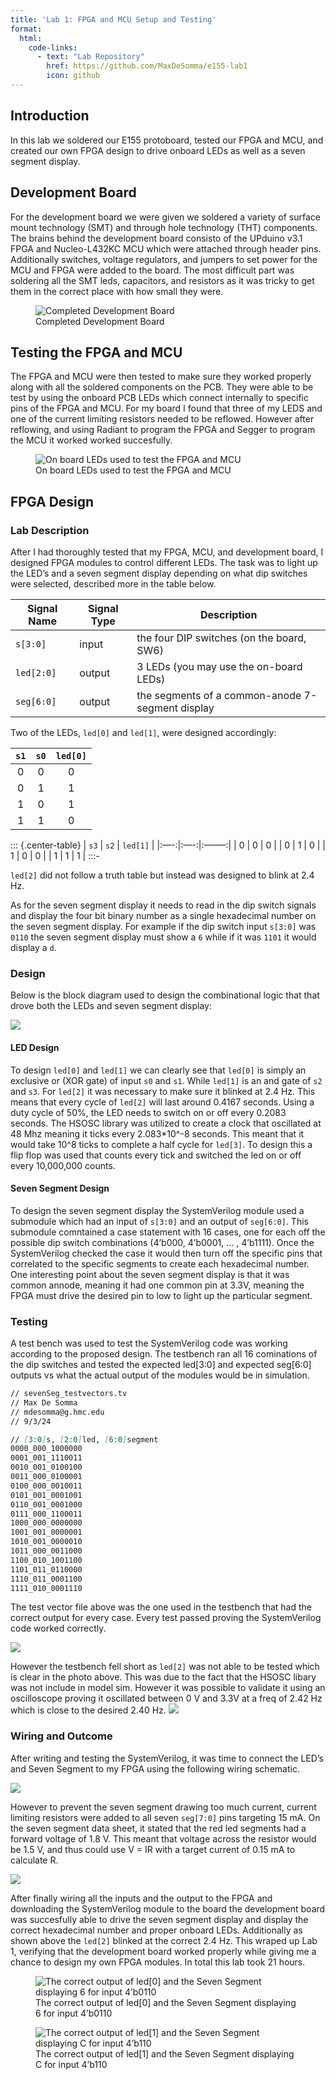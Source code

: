 ```yaml
---
title: 'Lab 1: FPGA and MCU Setup and Testing'
format:
  html:
    code-links:
      - text: "Lab Repository"
        href: https://github.com/MaxDeSomma/e155-lab1
        icon: github
---
```


## Introduction
In this lab we soldered our E155 protoboard, tested our FPGA and MCU, and  created our own FPGA design to drive onboard LEDs as well as a seven segment display.

## Development Board
For the development board we were given we soldered a variety of surface mount technology (SMT) and through hole technology (THT) components. The brains behind the development board consisto of the UPduino v3.1 FPGA and Nucleo-L432KC MCU which were attached through header pins. Additionally switches, voltage regulators, and jumpers to set power for the MCU and FPGA were added to the board. The most difficult part was soldering all the SMT leds, capacitors, and resistors as it was tricky to get them in the correct place with how small they were.

![Completed Development Board](images/protoboard.png)

## Testing the FPGA and MCU
The FPGA and MCU were then tested to make sure they worked properly along with all the soldered components on the PCB. They were able to be test by using the onboard PCB LEDs which connect internally to specific pins of the FPGA and MCU. For my board I found that three of my LEDS and one of the current limiting resistors needed to be reflowed. However after reflowing, and using Radiant to program the FPGA and Segger to program the MCU it worked worked succesfully.

![On board LEDs used to test the FPGA and MCU](images/onBoardLeds.png)

## FPGA Design
### Lab Description
After I had thoroughly tested that my FPGA, MCU, and development board, I designed FPGA modules to control different LEDs. The task was to light up the LED's and a seven segment display depending on what dip switches were selected, described more in the table below. 

| Signal  Name | Signal Type | Description |
|--------------|-------------|-------------|
| `s[3:0]`  | input| the four DIP switches (on the board, SW6) |
| `led[2:0]`| output| 3 LEDs (you may use the on-board LEDs) |
| `seg[6:0]`| output| the segments of a common-anode 7-segment display |

Two of the LEDs, `led[0]` and `led[1]`, were designed accordingly:

::: {.center-table}
| `s1` | `s0` | `led[0]` |
|:----:|:----:|:--------:|
| 0  | 0  | 0    |
| 0  | 1  | 1     |
| 1  | 0  | 1     |
| 1  | 1  | 0    |
:::

::: {.center-table}
| `s3` | `s2` | `led[1]` |
|:----:|:----:|:--------:|
| 0    | 0    | 0      |
| 0    | 1    | 0      |
| 1    | 0    | 0      |
| 1    | 1    | 1       |
:::-

`led[2]` did not follow a truth table but instead was designed to blink at 2.4 Hz. 

As for the seven segment display it needs to read in the dip switch signals and display the four bit binary number as a single hexadecimal number on the seven segment display. For example if the dip switch input `s[3:0]` was `0110` the seven segment display must show a `6` while if it was `1101` it would display a `d`.

### Design
Below is the block diagram used to design the combinational logic that that drove both the LEDs and seven segment display:

![](images/lab1BlockDiagram.png)

#### LED Design

To design `led[0]` and `led[1]` we can clearly see that `led[0]` is simply an exclusive or (XOR gate) of input `s0` and `s1`. While `led[1]` is an and gate of `s2` and `s3`. For `led[2]` it was necessary to make sure it blinked at 2.4 Hz. This means that every cycle of `led[2]` will last around 0.4167 seconds. Using a duty cycle of 50%, the LED needs to switch on or off every 0.2083 seconds. The HSOSC library was utilized to create a clock that oscillated at 48 Mhz meaning it ticks every 2.083*10^-8 seconds. This meant that it would take 10^8 ticks to complete a half cycle for `led[3]`. To design this a flip flop was used that counts every tick and switched the led on or off every 10,000,000 counts.

#### Seven Segment Design
To design the seven segment display the SystemVerilog module used a submodule which had an input of `s[3:0]` and an output of `seg[6:0]`. This submodule comntained a case statement with 16 cases, one for each off the possible dip switch combinations (4'b000, 4'b0001, ... , 4'b1111). Once the SystemVerilog checked the case it would then turn off the specific pins that correlated to the specific segments to create each hexadecimal number. One interesting point about the seven segment display is that it was common annode, meaning it had one common pin at 3.3V, meaning the FPGA must drive the desired pin to low to light up the particular segment.

### Testing
A test bench was used to test the SystemVerilog code was working according to the proposed design. The testbench ran all 16 cominations of the dip switches and tested the expected led[3:0] and expected seg[6:0] outputs vs what the actual output of the modules would be in simulation. 

```markdown
// sevenSeg_testvectors.tv
// Max De Somma
// mdesomma@g.hmc.edu
// 9/3/24

// [3:0]s, [2:0]led, [6:0]segment
0000_000_1000000
0001_001_1110011
0010_001_0100100
0011_000_0100001
0100_000_0010011
0101_001_0001001
0110_001_0001000
0111_000_1100011
1000_000_0000000
1001_001_0000001
1010_001_0000010
1011_000_0011000
1100_010_1001100
1101_011_0110000
1110_011_0001100
1111_010_0001110
```

The test vector file above was the one used in the testbench that had the correct output for every case. Every test passed proving the SystemVerilog code worked correctly. 

![](images/testBench.png)

However the testbench fell short as `led[2]` was not able to be tested which is clear in the photo above. This was due to the fact that the HSOSC libary was not include in model sim. However it was possible to validate it using an oscilloscope proving it oscillated between 0 V and 3.3V at a freq of 2.42 Hz which is close to the desired 2.40 Hz. 
![](images/2.4HzLED.png)

### Wiring and Outcome
After writing and testing the SystemVerilog, it was time to connect the LED's and Seven Segment to my FPGA using the following wiring schematic.

![](images/pinLayout.png)

However to prevent the seven segment drawing too much current, current limiting resistors were added to all seven `seg[7:0]` pins targeting 15 mA. On the seven segment data sheet, it stated that the red led segments had a forward voltage of 1.8 V. This meant that voltage across the resistor would be 1.5 V, and thus could use V = IR with a target current of 0.15 mA to calculate R.

![](images/currentLimitingResistor.png)

 After finally wiring all the inputs and the output to the FPGA and downloading the SystemVerilog module to the board the development board was succesfully able to drive the seven segment display and display the correct hexadecimal number and proper onboard LEDs. Additionally as shown above the `led[2]` blinked at the correct 2.4 Hz. This wraped up Lab 1, verifying that the development board worked properly while giving me a chance to design my own FPGA modules. In total this lab took 21 hours. 

 ![The correct output of led[0] and the Seven Segment displaying 6 for input 4'b0110](images/display6.jpg)
 
 ![The correct output of led[1] and the Seven Segment displaying C for input 4'b110](images/displayC.jpg)